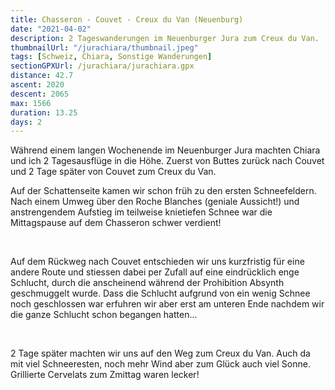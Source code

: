 ```yaml
---
title: Chasseron - Couvet - Creux du Van (Neuenburg)
date: "2021-04-02"
description: 2 Tageswanderungen im Neuenburger Jura zum Creux du Van.
thumbnailUrl: "/jurachiara/thumbnail.jpeg"
tags: [Schweiz, Chiara, Sonstige Wanderungen]
sectionGPXUrl: /jurachiara/jurachiara.gpx
distance: 42.7
ascent: 2020
descent: 2065
max: 1566
duration: 13.25
days: 2
---
```


Während einem langen Wochenende im Neuenburger Jura machten Chiara und ich 2 Tagesausflüge in die Höhe. Zuerst von Buttes zurück nach Couvet und 2 Tage später von Couvet zum Creux du Van.

Auf der Schattenseite kamen wir schon früh zu den ersten Schneefeldern. Nach einem Umweg über den Roche Blanches (geniale Aussicht!) und anstrengendem Aufstieg im teilweise knietiefen Schnee war die Mittagspause auf dem Chasseron schwer verdient!

<Img imageUrl="/jurachiara/1.jpeg" description="" />
<Img
	imageUrl="/jurachiara/2.jpeg"
	description="Zehntausende Krokusse auf den Wiesen"
/>
<Img
	imageUrl="/jurachiara/3.jpeg"
	description="Sonnenseite schneefrei, Schattenseite schneebedeckt"
/>
<Img
	imageUrl="/jurachiara/4.jpeg"
	description="Hier könnte man noch Ski fahren..."
/>

Auf dem Rückweg nach Couvet entschieden wir uns kurzfristig für eine andere Route und stiessen dabei per Zufall auf eine eindrücklich enge Schlucht, durch die anscheinend während der Prohibition Absynth geschmuggelt wurde. Dass die Schlucht aufgrund von ein wenig Schnee noch geschlossen war erfuhren wir aber erst am unteren Ende nachdem wir die ganze Schlucht schon begangen hatten...

<Img
	imageUrl="/jurachiara/5.jpeg"
	description="Per Zufall stiessen wir auf die 'Pouetta Raisse Gorge'"
/>
<Img imageUrl="/jurachiara/6.jpeg" description="" />
<Img imageUrl="/jurachiara/7.jpeg" description="" />

2 Tage später machten wir uns auf den Weg zum Creux du Van. Auch da mit viel Schneeresten, noch mehr Wind aber zum Glück auch viel Sonne. Grillierte Cervelats zum Zmittag waren lecker!

<Img
	imageUrl="/jurachiara/8.jpeg"
	description="Hier ist der Frühling definitiv angekommen!"
/>
<Img
	imageUrl="/jurachiara/9.jpeg"
	description="Creux du Van mit viel Wind :)"
/>
<Img
	imageUrl="/jurachiara/10.jpeg"
	description="Eine Gruppe Steinböcke direkt neben dem Weg"
/>
<Img imageUrl="/jurachiara/11.jpeg" description="Mittagessen :D" />
